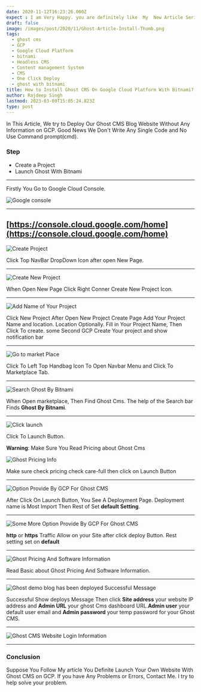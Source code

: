 ```yaml
---
date: 2020-11-12T16:23:26.000Z
expect : I am Very Happy. you are definitely like  My  New Article Series about Ghost CMS. GhostCMSSeries#1
draft: false
image: /images/post/2020/11/Ghost-Article-Install-Thumb.png
tags:
  - ghost cms
  - GCP
  - Google Cloud Platform
  - bitnami
  - Headless CMS
  - Content management System
  - CMS
  - One Click Deploy
  - ghost with bitnami
title: How to Install Ghost CMS On Google Cloud Platform With Bitnami?
author: Rajdeep Singh
lastmod: 2023-03-09T15:05:24.823Z
type: post
---
```


In This Article, We try to Deploy Our Ghost CMS Blog Website Without Any
Information on GCP. Good News We Don't Write Any Single Code and No Use Command
prompt(cmd).

### Step

- Create a Project
- Launch Ghost With Bitnami

---

Firstly You Go to Google Cloud Console.

![Google console](/images/post/2020/11/Google-Console.png "Google console")

---

## [https://console.cloud.google.com/home](https://console.cloud.google.com/home)

![Create Project](/images/post/2020/11/Install-Ghost.png "Create Project")

Click Top NavBar DropDown Icon after open New Page.

---

![Create New Project](/images/post/2020/11/Install-Ghost-Create-Project.png "Create New Project")

When Open New Page Click Right Conner Create New Project Icon.

---

![Add Name of Your Project](/images/post/2020/11/install-Ghost-Create-Project-Name.png "Add Name of Your Project")

Click New Project After Open New Project Create Page Add Your Project Name and location. Location Optionally. Fill in Your Project Name, Then Click To create. some Second GCP Create Your project and show notification bar

---

![Go to market Place](/images/post/2020/11/install-Ghost-Navbar.png "Go to market Place")

Click To Left Top Handbag Icon To Open Navbar Menu and Click To Marketplace Tab.

---

![Search Ghost By Bitnami](/images/post/2020/11/Install-Ghost-Search.png "Search Ghost By Bitnami")

When Open marketplace, Then Find Ghost Cms. The help of the Search bar Finds **Ghost By Bitnami**.

---

![Click launch](/images/post/2020/11/lunch-install-ghost.png "Click launch")

Click To Launch Button.

**Warning**: Make Sure You Read Pricing about Ghost Cms

![Ghost Pricing Info](/images/post/2020/11/Ghost-Price.png "Ghost Pricing Info")

Make sure check pricing check care-full then click on Launch Button

---

![Option Provide By GCP For Ghost CMS](/images/post/2020/11/Install-Ghost-cms-option.png "Option Provide By GCP For Ghost CMS")

After Click On Launch Button, You See A Deployment Page. Deployment name is Most
Import Then Rest of Set **default Setting**.

---

![Some More Option Provide By GCP For Ghost CMS](/images/post/2020/11/instal-ghost-option-.png "Some More Option Provide By GCP For Ghost CMS")

**http** or **https** Traffic Allow on your Site after click deploy Button. Rest
setting set on **default**

---

![Ghost Pricing And Software Information](/images/post/2020/11/Ghost-System-and-Pricing-Info.png "Ghost Pricing And Software Information")

Read Basic about Ghost Pricing And Software Information.

---

![Ghost demo blog has been deployed Successful Message](/images/post/2020/11/Install-Ghost-Successsfull.png "ghost demo blog has been deployed Successful Message")

Successful Show deploys Message Then click **Site address** your website IP
address and **Admin URL** your ghost Cms dashboard URL.**Admin user** your
default user email and **Admin password** your temp password for your Ghost CMS.

---

![Ghost CMS Website Login Information](/images/post/2020/11/Ghost-Site-Login.png "Ghost CMS Website Login Information")

---

### Conclusion

Suppose You Follow My article You Definite Launch Your Own Website With Ghost
CMS on GCP. If you have Any Problems or Errors, Contact Me. I try to help solve
your problem.
